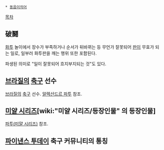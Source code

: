  * [[동음이의어]]

[[목차]]

== 破鬪 ==
[[화투]] 놀이에서 장수가 부족하거나 순서가 뒤바뀌는 등 무언가 잘못되어 [[판]]이 무효가 되는 일로, 일부러 화투판을 깨는 행위 또한 포함된다.

파생된 의미로 "일이 잘못되어 흐지부지되는 것"도 있다.

== [[브라질]]의 [[축구]] 선수 ==
[[브라질]]의 [[축구]] 선수. [[알렉산드르 파투]] 참조.

== [[미얄 시리즈]][wiki:"미얄 시리즈/등장인물" 의 등장인물] ==
[[파투(미얄 시리즈)]] 참조.

== [[파이낸스 투데이]] 축구 커뮤니티의 통칭 ==

